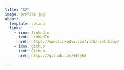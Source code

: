 ```yaml
---
title: "CV"
image: profile.jpg
about:
  template: solana
  links:
    - icon: linkedin
      text: LinkedIn
      href: https://www.linkedin.com/in/daniel-booy/
    - icon: github
      text: Github
      href: https://github.com/646e62

---
```



